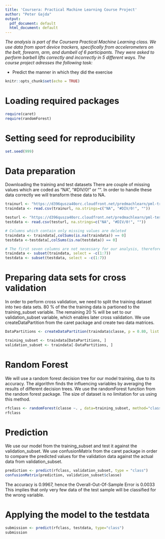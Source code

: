 ```yaml
---
title: 'Coursera: Practical Machine Learning Course Project'
author: "Peter Gajda"
output:
  pdf_document: default
  html_document: default
---
```


*The analysis is part of the Coursera Practical Machine Learning class.
We use data from sport device trackers, specifically from  accelerometers on the belt, forearm, arm, and dumbell of 6 participants. They were asked to perform barbell lifts correctly and incorrectly in 5 different ways. The course project adresses the following task:*

* Predict the manner in which they did the exercise

```r
knitr::opts_chunk$set(echo = TRUE)
```

# Loading required packages
```r
require(caret)
require(randomForest)
```

# Setting seed for reproducibility
```r
set.seed(999)
```

# Data preparation

Downloading the training and test datasets
There are couple of missing values which are coded as "NA", "#DIV/0!" or "".
In order to handle these data correctly we will transform these data to NA.

```r
trainurl <- "https://d396qusza40orc.cloudfront.net/predmachlearn/pml-training.csv"
traindata <- read.csv(trainurl, na.strings=c("NA", "#DIV/0!", ""))

testurl <- "https://d396qusza40orc.cloudfront.net/predmachlearn/pml-testing.csv"
testdata <- read.csv(testurl, na.strings=c("NA", "#DIV/0!", ""))
```

```r
# Columns which contain only missing values are deleted
traindata <- traindata[,colSums(is.na(traindata)) == 0]
testdata <-testdata[,colSums(is.na(testdata)) == 0]

# The first seven columns are not necessary for our analysis, therefore we delete them
traindata <- subset(traindata, select = -c(1:7))
testdata <- subset(testdata, select = -c(1:7))
```


# Preparing data sets for cross validation

In order to perform cross validation, we need to split the training dataset into
two data sets. 80 % of the the training data is partioned to the training_subset variable.
The remaining 20 % will be set to our validation_subset variable, which enables
later cross validation. We use createDataPartition from the caret package and create
two data matrices.

```r
DataPartitions <- createDataPartition(traindata$classe, p = 0.80, list = FALSE)

training_subset <- traindata[DataPartitions, ]
validation_subset <- traindata[-DataPartitions, ]
```

# Random Forest 

We will use a random forest decision tree for our model training, due to 
its accuracy. The algorithm finds the influencing variables by averaging 
the results of different decision trees. We use the randomForest function from
the random forest package.
The size of dataset is no limitation for us using this method.

```r
rfclass <- randomForest(classe ~. , data=training_subset, method="class")
rfclass
```

# Prediction

We use our model from the training_subset and test it against the validation_subset.
We use confusionMatrix from the caret package in order to compare the predicted values
for the validation data against the actual data from validation_subset.

```r
prediction <- predict(rfclass, validation_subset, type = "class")
confusionMatrix(prediction, validation_subset$classe)
```

The accuracy is 0.9967, hence the Overall-Out-Of-Sample Error is 0.0033
This implies that only very few data of the test sample will be classified for
the wrong variable.


# Applying the model to the testdata

```r
submission <- predict(rfclass, testdata, type="class")
submission
```


